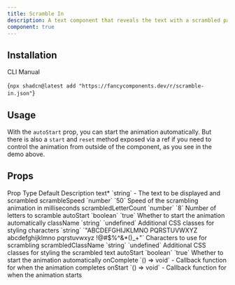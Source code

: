 ```yaml
---
title: Scramble In
description: A text component that reveals the text with a scrambled part in front.
component: true
---
```


<ComponentPreview name="scramble-in-demo" />

## Installation

<Tabs defaultValue="cli">

<TabsList>
  <TabsTrigger value="cli">CLI</TabsTrigger>
  <TabsTrigger value="manual">Manual</TabsTrigger>
</TabsList>
<TabsContent value="cli">

<CodeBlockWrapper language="bash">{`npx shadcn@latest add "https://fancycomponents.dev/r/scramble-in.json"`}</CodeBlockWrapper>

</TabsContent>
<TabsContent value="manual">

<Steps>

<ComponentSource name="scramble-in" />

</Steps>

</TabsContent>
</Tabs>

## Usage

With the `autoStart` prop, you can start the animation automatically.
But there is also a `start` and `reset` method exposed via a ref if you need to control the animation from outside of the component, as you see in the demo above.

## Props

<Table>
  <TableHeader>
    <TableRow>
      <TableHead>Prop</TableHead>
      <TableHead>Type</TableHead>
      <TableHead>Default</TableHead>
      <TableHead>Description</TableHead>
    </TableRow>
  </TableHeader>
  <TableBody>
    <TableRow>
      <TableCell>
        text<span className="text-red-500">*</span>
      </TableCell>
      <TableCell>`string`</TableCell>
      <TableCell>-</TableCell>
      <TableCell>The text to be displayed and scrambled</TableCell>
    </TableRow>
    <TableRow>
      <TableCell>scrambleSpeed</TableCell>
      <TableCell>`number`</TableCell>
      <TableCell>`50`</TableCell>
      <TableCell>Speed of the scrambling animation in milliseconds</TableCell>
    </TableRow>
    <TableRow>
      <TableCell>scrambledLetterCount</TableCell>
      <TableCell>`number`</TableCell>
      <TableCell>`8`</TableCell>
      <TableCell>Number of letters to scramble</TableCell>
    </TableRow>
    <TableRow>
      <TableCell>autoStart</TableCell>
      <TableCell>`boolean`</TableCell>
      <TableCell>`true`</TableCell>
      <TableCell>Whether to start the animation automatically</TableCell>
    </TableRow>
    <TableRow>
      <TableCell>className</TableCell>
      <TableCell>`string`</TableCell>
      <TableCell>`undefined`</TableCell>
      <TableCell>Additional CSS classes for styling</TableCell>
    </TableRow>
    <TableRow>
      <TableCell>characters</TableCell>
      <TableCell>`string`</TableCell>
      <TableCell>
        `"ABCDEFGHIJKLMNO PQRSTUVWXYZ abcdefghijklmno pqrstuvwxyz !@#$%^&*()_+"`
      </TableCell>
      <TableCell>Characters to use for scrambling</TableCell>
    </TableRow>
    <TableRow>
      <TableCell>scrambledClassName</TableCell>
      <TableCell>`string`</TableCell>
      <TableCell>`undefined`</TableCell>
      <TableCell>
        Additional CSS classes for styling the scrambled text
      </TableCell>
    </TableRow>
    <TableRow>
      <TableCell>autoStart</TableCell>
      <TableCell>`boolean`</TableCell>
      <TableCell>`true`</TableCell>
      <TableCell>Whether to start the animation automatically</TableCell>
    </TableRow>
    <TableRow>
      <TableCell>onComplete</TableCell>
      <TableCell>`() => void`</TableCell>
      <TableCell>-</TableCell>
      <TableCell>Callback function for when the animation completes</TableCell>
    </TableRow>
    <TableRow>
      <TableCell>onStart</TableCell>
      <TableCell>`() => void`</TableCell>
      <TableCell>-</TableCell>
      <TableCell>Callback function for when the animation starts</TableCell>
    </TableRow>
  </TableBody>
</Table>

